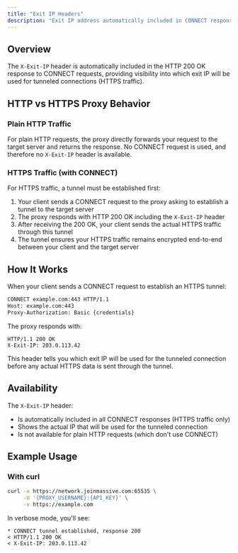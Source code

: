 ```yaml
---
title: "Exit IP Headers"
description: "Exit IP address automatically included in CONNECT response headers for HTTPS traffic."
---
```


## Overview

The `X-Exit-IP` header is automatically included in the HTTP 200 OK response to CONNECT requests, providing visibility into which exit IP will be used for tunneled connections (HTTPS traffic).

## HTTP vs HTTPS Proxy Behavior

### Plain HTTP Traffic
For plain HTTP requests, the proxy directly forwards your request to the target server and returns the response. No CONNECT request is used, and therefore no `X-Exit-IP` header is available.

### HTTPS Traffic (with CONNECT)
For HTTPS traffic, a tunnel must be established first:

1. Your client sends a CONNECT request to the proxy asking to establish a tunnel to the target server
2. The proxy responds with HTTP 200 OK including the `X-Exit-IP` header
3. After receiving the 200 OK, your client sends the actual HTTPS traffic through this tunnel
4. The tunnel ensures your HTTPS traffic remains encrypted end-to-end between your client and the target server

## How It Works

When your client sends a CONNECT request to establish an HTTPS tunnel:

```bash
CONNECT example.com:443 HTTP/1.1
Host: example.com:443
Proxy-Authorization: Basic {credentials}
```

The proxy responds with:

```http
HTTP/1.1 200 OK
X-Exit-IP: 203.0.113.42

```

This header tells you which exit IP will be used for the tunneled connection before any actual HTTPS data is sent through the tunnel.

## Availability

The `X-Exit-IP` header:
- Is automatically included in all CONNECT responses (HTTPS traffic only)
- Shows the actual IP that will be used for the tunneled connection
- Is not available for plain HTTP requests (which don't use CONNECT)

## Example Usage

### With curl

```bash
curl -x https://network.joinmassive.com:65535 \
     -U '{PROXY_USERNAME}:{API_KEY}' \
     -v https://example.com
```

In verbose mode, you'll see:

```
* CONNECT tunnel established, response 200
< HTTP/1.1 200 OK
< X-Exit-IP: 203.0.113.42
```